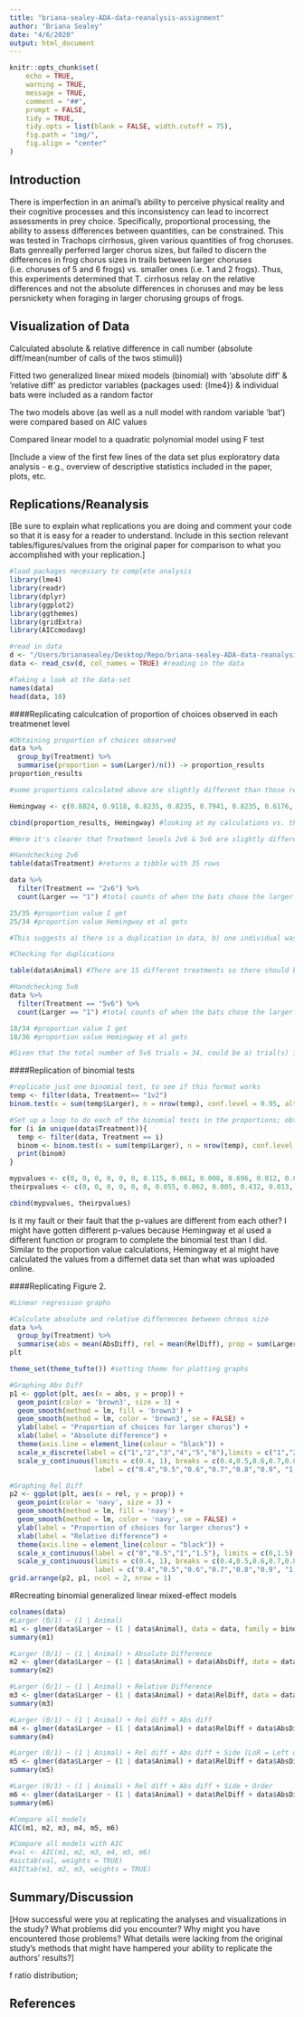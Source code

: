 ```yaml
---
title: "briana-sealey-ADA-data-reanalysis-assignment"
author: "Briana Sealey"
date: "4/6/2020"
output: html_document
---
```


```r
knitr::opts_chunk$set(
	echo = TRUE,
	warning = TRUE,
	message = TRUE,
	comment = "##",
	prompt = FALSE,
	tidy = TRUE,
	tidy.opts = list(blank = FALSE, width.cutoff = 75),
	fig.path = "img/",
	fig.align = "center"
)
```

## Introduction

There is imperfection in an animal's ability to perceive physical reality and their cognitive processes and this inconsistency can lead to incorrect assessments in prey choice. Specifically, proportional processing, the ability to assess differences between quantities, can be constrained. This was tested in Trachops cirrhosus, given various quantities of frog choruses. Bats genreally perferred larger chorus sizes, but failed to discern the differences in frog chorus sizes in trails between larger choruses (i.e. choruses of 5 and 6 frogs) vs. smaller ones (i.e. 1 and 2 frogs). Thus, this experiments determined that T. cirrhosus relay on the relative differences and not the absolute differences in choruses and may be less persnickety when foraging in larger chorusing groups of frogs.

## Visualization of Data

Calculated absolute & relative difference in call number (absolute diff/mean(number of calls of the twos stimuli))

Fitted two generalized linear mixed models (binomial) with 'absolute diff' & 'relative diff' as predictor variables (packages used: {lme4}) & individual bats were included as a random factor

The two models above (as well as a null model with random variable 'bat') were compared based on AIC values

Compared linear model to a quadratic polynomial model using F test

[Include a view of the first few lines of the data set plus exploratory data analysis - e.g., overview of descriptive statistics included in the paper, plots, etc.

## Replications/Reanalysis

[Be sure to explain what replications you are doing and comment your code so that it is easy for a reader to understand. Include in this section relevant tables/figures/values from the original paper for comparison to what you accomplished with your replication.]

```r
#load packages necessary to complete analysis
library(lme4)
library(readr)
library(dplyr)
library(ggplot2)
library(ggthemes)
library(gridExtra)
library(AICcmodavg)

#read in data
d <- "/Users/brianasealey/Desktop/Repo/briana-sealey-ADA-data-reanalysis-assignment/Hemingway et al._2018_data.csv"
data <- read_csv(d, col_names = TRUE) #reading in the data

#Taking a look at the data-set
names(data)
head(data, 10)
```

####Replicating calculcation of proportion of choices observed in each treatmenet level

```r

#Obtaining proportion of choices observed
data %>%
  group_by(Treatment) %>%
  summarise(proportion = sum(Larger)/n()) -> proportion_results
proportion_results

#some proportions calculated above are slightly different than those reported in the data set:

Hemingway <- c(0.8824, 0.9118, 0.8235, 0.8235, 0.7941, 0.8235, 0.6176, 0.6471, 0.7353, 0.4706, 0.7059, 0.6765, 0.6471, 0.7353, 0.5000) #obtained proportions from Table 1 provided in the article

cbind(proportion_results, Hemingway) #looking at my calculations vs. their's

#Here it's clearer that Treatment levels 2v6 & 5v6 are slightly different proportions

#Handchecking 2v6
table(data$Treatment) #returns a tibble with 35 rows

data %>%
  filter(Treatment == "2v6") %>%
  count(Larger == "1") #total counts of when the bats chose the larger chorus = 25

25/35 #proportion value I get
25/34 #proportion value Hemingway et al gets

#This suggests a) there is a duplication in data, b) one individual was tested 3 times, instead of 2 times, or c) calculation error

#Checking for duplications

table(data$Animal) #There are 15 different treatments so there should be 30 total tests for each individual (if they were tested twice) However, indiviudal A was tested at least 3 times (total trials for this individual is 31 instea dof 30). Or, there was a duplication in the data set for one trial.

#Handchecking 5v6
data %>%
  filter(Treatment == "5v6") %>%
  count(Larger == "1") #total counts of when the bats chose the larger chorus = 18

18/34 #proportion value I get
18/36 #proportion value Hemingway et al gets

#Given that the total number of 5v6 trials = 34, could be a) trial(s) is/are missing for indivual(s) in the dataset that was provided online or b) calculation error
```

####Replication of binomial tests

```r
#replicate just one binomial test, to see if this format works
temp <- filter(data, Treatment== "1v2")
binom.test(x = sum(temp$Larger), n = nrow(temp), conf.level = 0.95, alternative = "greater")

#Set up a loop to do each of the binomial tests in the proportions; obtaining p-values for each treatment type, where P < 0.005
for (i in unique(data$Treatment)){
  temp <- filter(data, Treatment == i)
  binom <- binom.test(x = sum(temp$Larger), n = nrow(temp), conf.level = 0.95, alternative = "greater")
  print(binom)
}

mypvalues <- c(0, 0, 0, 0, 0, 0, 0.115, 0.061, 0.008, 0.696, 0.012, 0.029, 0.061, 0.005, 0.432) #rounded
theirpvalues <- c(0, 0, 0, 0, 0, 0, 0.055, 0.062, 0.005, 0.432, 0.013, 0.029, 0.062, 0.005, 0.567) #p-values rounded from the Table A1

cbind(mypvalues, theirpvalues)

```

Is it my fault or their fault that the p-values are different from each other? I might have gotten different p-values because Hemingway et al used a different function or program to complete the binomial test than I did. Similar to the proportion value calculations, Hemingway et al might have calculated the values from a differnet data set than what was uploaded online.

####Replicating Figure 2.

```r
#Linear regression graphs

#Calculate absolute and relative differences between chrous size
data %>%
  group_by(Treatment) %>%
  summarise(abs = mean(AbsDiff), rel = mean(RelDiff), prop = sum(Larger)/n()) -> plt
plt

theme_set(theme_tufte()) #setting theme for plotting graphs

#Graphing Abs Diff
p1 <- ggplot(plt, aes(x = abs, y = prop)) + 
  geom_point(color = 'brown3', size = 3) + 
  geom_smooth(method = lm, fill = 'brown3') +
  geom_smooth(method = lm, color = 'brown3', se = FALSE) +
  ylab(label = "Proportion of choices for larger chorus") +
  xlab(label = "Absolute difference") +
  theme(axis.line = element_line(colour = "black")) + 
  scale_x_discrete(label = c("1","2","3","4","5","6"),limits = c("1","2","3","4","5","6")) +
  scale_y_continuous(limits = c(0.4, 1), breaks = c(0.4,0.5,0.6,0.7,0.8,0.9, 1.0),
                     label = c("0.4","0.5","0.6","0.7","0.8","0.9", "1.0"))

#Graphing Rel Diff
p2 <- ggplot(plt, aes(x = rel, y = prop)) + 
  geom_point(color = 'navy', size = 3) + 
  geom_smooth(method = lm, fill = 'navy') +
  geom_smooth(method = lm, color = 'navy', se = FALSE) +
  ylab(label = "Proportion of choices for larger chorus") +
  xlab(label = "Relative difference") +
  theme(axis.line = element_line(colour = "black")) +
  scale_x_continuous(label = c("0","0.5","1","1.5"), limits = c(0,1.5), breaks = c(0,0.5,1,1.5)) +
  scale_y_continuous(limits = c(0.4, 1), breaks = c(0.4,0.5,0.6,0.7,0.8,0.9, 1.0),
                     label = c("0.4","0.5","0.6","0.7","0.8","0.9", "1.0"))
grid.arrange(p2, p1, ncol = 2, nrow = 1)
```

#Recreating binomial generalized linear mixed-effect models 
```r
colnames(data)
#Larger (0/1) ~ (1 | Animal)
m1 <- glmer(data$Larger ~ (1 | data$Animal), data = data, family = binomial)
summary(m1)

#Larger (0/1) ~ (1 | Animal) + Absolute Difference
m2 <- glmer(data$Larger ~ (1 | data$Animal) + data$AbsDiff, data = data, family = binomial)
summary(m2)

#Larger (0/1) ~ (1 | Animal) + Relative Difference
m3 <- glmer(data$Larger ~ (1 | data$Animal) + data$RelDiff, data = data, family = binomial)
summary(m3)

#Larger (0/1) ~ (1 | Animal) + Rel diff + Abs diff
m4 <- glmer(data$Larger ~ (1 | data$Animal) + data$RelDiff + data$AbsDiff, data = data, family = binomial)
summary(m4)

#Larger (0/1) ~ (1 | Animal) + Rel diff + Abs diff + Side (LoR = Left or Right, testing for side biases)
m5 <- glmer(data$Larger ~ (1 | data$Animal) + data$RelDiff + data$AbsDiff + data$LoR, data = data, family = binomial)
summary(m5)

#Larger (0/1) ~ (1 | Animal) + Rel diff + Abs diff + Side + Order
m6 <- glmer(data$Larger ~ (1 | data$Animal) + data$RelDiff + data$AbsDiff + data$LoR + data$Order, data = data, family = binomial)
summary(m6)

#Compare all models
AIC(m1, m2, m3, m4, m5, m6)

#Compare all models with AIC
#val <- AIC(m1, m2, m3, m4, m5, m6)
#aictab(val, weights = TRUE)
#AICtab(m1, m2, m3, weights = TRUE)


```


## Summary/Discussion

[How successful were you at replicating the analyses and visualizations in the study? What problems did you encounter? Why might you have encountered those problems? What details were lacking from the original study's methods that might have hampered your ability to replicate the authors' results?]

f ratio distribution; 

## References
